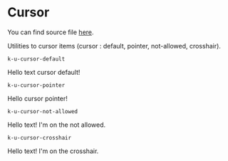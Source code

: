 
<Meta title="Cursor" />

# Cursor

You can find source file [here](https://github.com/KissKissBankBank/kitten/blob/master/assets/stylesheets/kitten/utilities/_cursor.scss).

Utilities to cursor items (cursor : default, pointer, not-allowed, crosshair).

`k-u-cursor-default`
<Preview>
  <Story name="default">
    <p className="k-u-cursor-default">
      Hello text cursor default!
    </p>
  </Story>
</Preview>

`k-u-cursor-pointer`
<Preview>
  <Story name="pointer">
    <p className="k-u-cursor-pointer">
      Hello cursor pointer!
    </p>
  </Story>
</Preview>

`k-u-cursor-not-allowed` 
<Preview>
  <Story name="not-allowed">
    <p className="k-u-cursor-not-allowed">
      Hello text! I'm on the not allowed.
    </p>
  </Story>
</Preview>

`k-u-cursor-crosshair` 
<Preview>
  <Story name="crosshair">
    <p className="k-u-cursor-crosshair">
      Hello text! I'm on the crosshair.
    </p>
  </Story>
</Preview>

